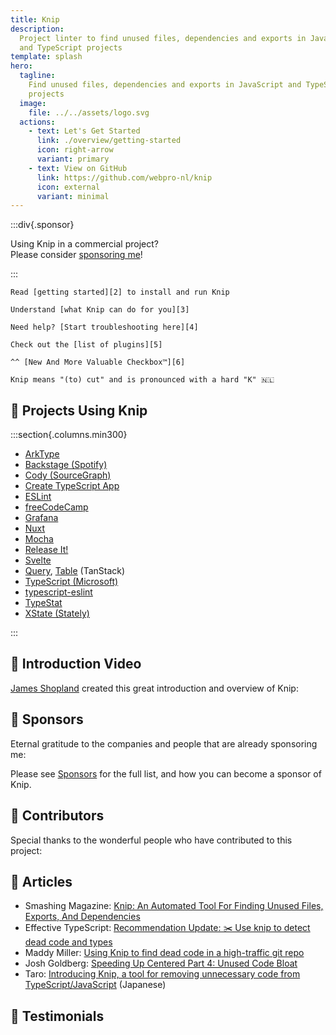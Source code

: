 ```yaml
---
title: Knip
description:
  Project linter to find unused files, dependencies and exports in JavaScript
  and TypeScript projects
template: splash
hero:
  tagline:
    Find unused files, dependencies and exports in JavaScript and TypeScript
    projects
  image:
    file: ../../assets/logo.svg
  actions:
    - text: Let's Get Started
      link: ./overview/getting-started
      icon: right-arrow
      variant: primary
    - text: View on GitHub
      link: https://github.com/webpro-nl/knip
      icon: external
      variant: minimal
---
```



:::div{.sponsor}

Using Knip in a commercial project?<br />Please consider [sponsoring me][1]!

:::

<CardGrid stagger>
  <Card title="Getting Started" icon="rocket">

    Read [getting started][2] to install and run Knip

  </Card>

  <Card title="Why Use Knip?" icon="approve-check">

    Understand [what Knip can do for you][3]

  </Card>

  <Card title="Troubleshooting" icon="warning">

    Need help? [Start troubleshooting here][4]

  </Card>

  <Card title="Plugins" icon="list-format">

    Check out the [list of plugins][5]

  </Card>

  <Card title="Works with checker.ts" icon="approve-check">

    ^^ [New And More Valuable Checkbox™️][6]

  </Card>

  <Card title="/'knɪp/" icon="translate">

    Knip means "(to) cut" and is pronounced with a hard "K" 🇳🇱

  </Card>
</CardGrid>

## 🧡 Projects Using Knip

:::section{.columns.min300}

- [ArkType][7]
- [Backstage (Spotify)][8]
- [Cody (SourceGraph)][9]
- [Create TypeScript App][10]
- [ESLint][11]
- [freeCodeCamp][12]
- [Grafana][13]
- [Nuxt][14]
- [Mocha][15]
- [Release It!][16]
- [Svelte][17]
- [Query][18], [Table][19] (TanStack)
- [TypeScript (Microsoft)][20]
- [typescript-eslint][21]
- [TypeStat][22]
- [XState (Stately)][23]

:::

## 🧡 Introduction Video

[James Shopland][24] created this great introduction and overview of Knip:

<YouTube id="uhEkgWt-pUM" />

## 🧡 Sponsors

Eternal gratitude to the companies and people that are already sponsoring me:

<Sponsors direction="row" showAll={false} />

Please see [Sponsors][1] for the full list, and how you can become a sponsor of
Knip.

## 🧡 Contributors

Special thanks to the wonderful people who have contributed to this project:

<Contributors />

## 🧡 Articles

- Smashing Magazine: [Knip: An Automated Tool For Finding Unused Files, Exports,
  And Dependencies][25]
- Effective TypeScript: [Recommendation Update: ✂️ Use knip to detect dead code
  and types][26]
- Maddy Miller: [Using Knip to find dead code in a high-traffic git repo][27]
- Josh Goldberg: [Speeding Up Centered Part 4: Unused Code Bloat][28]
- Taro: [Introducing Knip, a tool for removing unnecessary code from
  TypeScript/JavaScript][29] (Japanese)

## 🧡 Testimonials

<Tweets />

[1]: ./sponsors
[2]: ./overview/getting-started.mdx
[3]: ./explanations/why-use-knip.md
[4]: ./guides/troubleshooting.md
[5]: ./reference/plugins.md
[6]: https://x.com/robpalmer2/status/1805502964435505559
[7]: https://github.com/arktypeio/arktype
[8]: https://github.com/backstage/backstage
[9]: https://github.com/sourcegraph/cody
[10]: https://github.com/JoshuaKGoldberg/create-typescript-app
[11]: https://github.com/eslint/eslint
[12]: https://github.com/freeCodeCamp/freeCodeCamp
[13]: https://github.com/grafana/grafana
[14]: https://github.com/nuxt/nuxt
[15]: https://github.com/mochajs/mocha
[16]: https://github.com/release-it/release-it
[17]: https://github.com/sveltejs/svelte
[18]: https://github.com/TanStack/query
[19]: https://github.com/TanStack/table
[20]: https://github.com/microsoft/TypeScript
[21]: https://github.com/typescript-eslint/typescript-eslint
[22]: https://github.com/JoshuaKGoldberg/TypeStat
[23]: https://github.com/statelyai/xstate
[24]: https://www.jamesshopland.com
[25]:
  https://www.smashingmagazine.com/2023/08/knip-automated-tool-find-unused-files-exports-dependencies/
[26]: https://effectivetypescript.com/2023/07/29/knip/
[27]: https://madelinemiller.dev/blog/knip-dead-code/
[28]:
  https://www.joshuakgoldberg.com/blog/speeding-up-centered-part-4-unused-code-bloat/
[29]: https://tech.basemachina.jp/entry/introduction-knip
